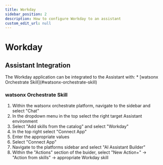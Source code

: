 ```yaml
---
title: Workday
sidebar_position: 2
description: How to configure Workday to an assistant
custom_edit_url: null
---
```


# Workday

## Assistant Integration
<div style={{ borderBottom: '1px solid #000', marginTop: '20px', marginBottom: '20px' }}></div>
The Workday application can be integrated to the Assistant with:
* [watsonx Orchestrate Skill](#watsonx-orchestrate-skill)

### watsonx Orchestrate Skill
1. Within the watsonx orchestrate platform,  navigate to the sidebar and select "Chat"
2. In the dropdown menu in the top select the right target Assistant environment
3. Select "Add skills from the catalog" and select "Workday"
4. In the top right select "Connect App"
5. Enter the appropriate values
6. Select "Connect App"
7. Navigate to the platforms sidebar and select "AI Assistant Builder"
8. Within the "Actions" section of the buider, select "New Action+" -> "Action from skills" -> appropriate Workday skill

